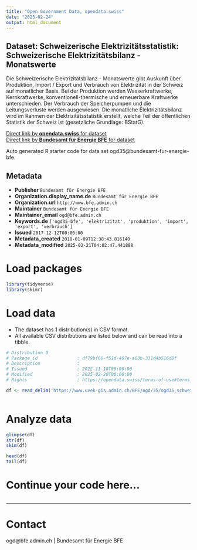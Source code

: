 ```yaml
---
title: "Open Government Data, opendata.swiss"
date: "2025-02-24"
output: html_document
---
```


## Dataset: Schweizerische Elektrizitätsstatistik: Schweizerische Elektrizitätsbilanz - Monatswerte

Die Schweizerische Elektrizitätsbilanz - Monatswerte gibt Auskunft über Produktion, Import / Export und Verbrauch von Elektrizität in der Schweiz auf monatlicher Basis. Bei der Produktion werden Wasserkraftwerke, Kernkraftwerke, konventionell-thermische und erneuerbare Kraftwerke unterschieden. Der Verbrauch der Speicherpumpen und die Leitungsverluste werden ausgewiesen. Die monatliche Elektrizitätsbilanz wird im Rahmen der Elektrizitätsstatistik erstellt, welche Teil der öffentlichen Statistik der Schweiz ist (gesetzliche Grundlage: BStatG).

[Direct link by **opendata.swiss** for dataset](https://opendata.swiss/de/dataset/schweizerische-elektrizitatsstatistik-schweizerische-elektrizitatsbilanz-monatswerte)<br>
[Direct link by **Bundesamt für Energie BFE** for dataset](https://www.bfe.admin.ch/ogd35)

Auto generated R starter code for data set ogd35@bundesamt-fur-energie-bfe.

## Metadata

- **Publisher** `Bundesamt für Energie BFE`
- **Organization.display_name.de** `Bundesamt für Energie BFE`
- **Organization.url** `http://www.bfe.admin.ch`
- **Maintainer** `Bundesamt für Energie BFE`
- **Maintainer_email** `ogd@bfe.admin.ch`
- **Keywords.de** `['ogd35-bfe', 'elektrizitat', 'produktion', 'import', 'export', 'verbrauch']`
- **Issued** `2017-12-12T00:00:00`
- **Metadata_created** `2018-01-09T12:38:43.816140`
- **Metadata_modified** `2025-02-21T04:02:47.441888`


# Load packages

```r

library(tidyverse)
library(skimr)

```

# Load data

-   The dataset has 1 distribution(s) in CSV format.
-   All available CSV distributions are listed below and can be read into a tibble.

```r

# Distribution 0
# Package_id               : df79bf66-f51d-407e-a63b-331d4b516d8f
# Description              : 
# Issued                   : 2022-11-18T00:00:00
# Modified                 : 2025-02-20T00:00:00
# Rights                   : https://opendata.swiss/terms-of-use#terms_by

df <- read_delim('https://www.uvek-gis.admin.ch/BFE/ogd/35/ogd35_schweizerische_elektrizitaetsbilanz_monatswerte.csv')



```

# Analyze data

```r

glimpse(df)
str(df)
skim(df)

head(df)
tail(df)

```

# Continue your code here...

```r

```

------------------------------------------------------------------------

# Contact

ogd@bfe.admin.ch | Bundesamt für Energie BFE
